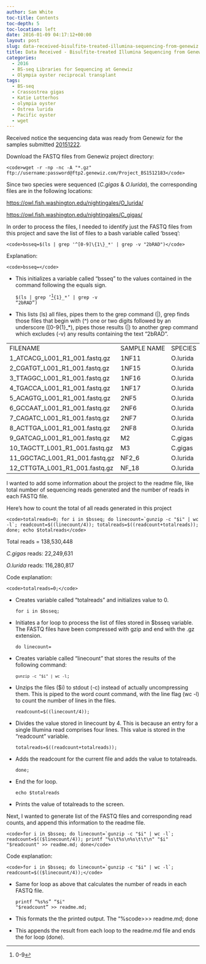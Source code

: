 ```yaml
---
author: Sam White
toc-title: Contents
toc-depth: 5
toc-location: left
date: 2016-01-09 04:17:12+00:00
layout: post
slug: data-received-bisulfite-treated-illumina-sequencing-from-genewiz
title: Data Received - Bisulfite-treated Illumina Sequencing from Genewiz
categories:
  - 2016
  - BS-seq Libraries for Sequencing at Genewiz
  - Olympia oyster reciprocal transplant
tags:
  - BS-seq
  - Crassostrea gigas
  - Katie Lotterhos
  - olympia oyster
  - Ostrea lurida
  - Pacific oyster
  - wget
---
```


Received notice the sequencing data was ready from Genewiz for the samples submitted [20151222](https://robertslab.github.io/sams-notebook/posts/2015/2015-12-22-sample-submission-bs-seq-library-pool-to-genewiz/).

Download the FASTQ files from Genewiz project directory:


    
    <code>wget -r -np -nc -A "*.gz" ftp://username:password@ftp2.genewiz.com/Project_BS1512183</code>



Since two species were sequenced (_C.gigas_ & _O.lurida_), the corresponding files are in the following locations:

[https://owl.fish.washington.edu/nightingales/O_lurida/](http://owl.fish.washington.edu/nightingales/O_lurida/)

[https://owl.fish.washington.edu/nightingales/C_gigas/](http://owl.fish.washington.edu/nightingales/C_gigas/)



In order to process the files, I needed to identify just the FASTQ files from this project and save the list of files to a bash variable called 'bsseq':


    
    <code>bsseq=$(ls | grep '^[0-9]\{1\}_*' | grep -v "2bRAD")</code>



Explanation:


    
    <code>bsseq=</code>







  * This initializes a variable called "bsseq" to the values contained in the command following the equals sign.




    
    <code>$(ls | grep '^[0-9]\{1\}_*' | grep -v "2bRAD")</code>







  * This lists (ls) all files, pipes them to the grep command (|), grep finds those files that begin with (^) one or two digits followed by an underscore ([0-9{1}_*), pipes those results (|) to another grep command which excludes (-v) any results containing the text "2bRAD".





<table cellpadding="0" cellspacing="0" border="0" dir="ltr" > 
<tbody >
<tr >

<td data-sheets-value="[null,2,"1_ATCACG_L001_R1_001.fastq.gz"]" >FILENAME
</td>

<td data-sheets-value="[null,2,"1_ATCACG_L001_R1_001.fastq.gz"]" >SAMPLE NAME
</td>

<td data-sheets-value="[null,2,"1_ATCACG_L001_R1_001.fastq.gz"]" >SPECIES
</td>
</tr>
<tr >

<td data-sheets-value="[null,2,"1_ATCACG_L001_R1_001.fastq.gz"]" >1_ATCACG_L001_R1_001.fastq.gz
</td>

<td data-sheets-value="[null,2,"1_ATCACG_L001_R1_001.fastq.gz"]" >1NF11
</td>

<td data-sheets-value="[null,2,"1_ATCACG_L001_R1_001.fastq.gz"]" >O.lurida
</td>
</tr>
<tr >

<td data-sheets-value="[null,2,"2_CGATGT_L001_R1_001.fastq.gz"]" >2_CGATGT_L001_R1_001.fastq.gz
</td>

<td data-sheets-value="[null,2,"2_CGATGT_L001_R1_001.fastq.gz"]" >1NF15
</td>

<td data-sheets-value="[null,2,"2_CGATGT_L001_R1_001.fastq.gz"]" >O.lurida
</td>
</tr>
<tr >

<td data-sheets-value="[null,2,"3_TTAGGC_L001_R1_001.fastq.gz"]" >3_TTAGGC_L001_R1_001.fastq.gz
</td>

<td data-sheets-value="[null,2,"3_TTAGGC_L001_R1_001.fastq.gz"]" >1NF16
</td>

<td data-sheets-value="[null,2,"3_TTAGGC_L001_R1_001.fastq.gz"]" >O.lurida
</td>
</tr>
<tr >

<td data-sheets-value="[null,2,"4_TGACCA_L001_R1_001.fastq.gz"]" >4_TGACCA_L001_R1_001.fastq.gz
</td>

<td data-sheets-value="[null,2,"4_TGACCA_L001_R1_001.fastq.gz"]" >1NF17
</td>

<td data-sheets-value="[null,2,"4_TGACCA_L001_R1_001.fastq.gz"]" >O.lurida
</td>
</tr>
<tr >

<td data-sheets-value="[null,2,"5_ACAGTG_L001_R1_001.fastq.gz"]" >5_ACAGTG_L001_R1_001.fastq.gz
</td>

<td data-sheets-value="[null,2,"5_ACAGTG_L001_R1_001.fastq.gz"]" >2NF5
</td>

<td data-sheets-value="[null,2,"5_ACAGTG_L001_R1_001.fastq.gz"]" >O.lurida
</td>
</tr>
<tr >

<td data-sheets-value="[null,2,"6_GCCAAT_L001_R1_001.fastq.gz"]" >6_GCCAAT_L001_R1_001.fastq.gz
</td>

<td data-sheets-value="[null,2,"6_GCCAAT_L001_R1_001.fastq.gz"]" >2NF6
</td>

<td data-sheets-value="[null,2,"6_GCCAAT_L001_R1_001.fastq.gz"]" >O.lurida
</td>
</tr>
<tr >

<td data-sheets-value="[null,2,"7_CAGATC_L001_R1_001.fastq.gz"]" >7_CAGATC_L001_R1_001.fastq.gz
</td>

<td data-sheets-value="[null,2,"7_CAGATC_L001_R1_001.fastq.gz"]" >2NF7
</td>

<td data-sheets-value="[null,2,"7_CAGATC_L001_R1_001.fastq.gz"]" >O.lurida
</td>
</tr>
<tr >

<td data-sheets-value="[null,2,"8_ACTTGA_L001_R1_001.fastq.gz"]" >8_ACTTGA_L001_R1_001.fastq.gz
</td>

<td data-sheets-value="[null,2,"8_ACTTGA_L001_R1_001.fastq.gz"]" >2NF8
</td>

<td data-sheets-value="[null,2,"8_ACTTGA_L001_R1_001.fastq.gz"]" >O.lurida
</td>
</tr>
<tr >

<td data-sheets-value="[null,2,"9_GATCAG_L001_R1_001.fastq.gz"]" >9_GATCAG_L001_R1_001.fastq.gz
</td>

<td data-sheets-value="[null,2,"9_GATCAG_L001_R1_001.fastq.gz"]" >M2
</td>

<td data-sheets-value="[null,2,"9_GATCAG_L001_R1_001.fastq.gz"]" >C.gigas
</td>
</tr>
<tr >

<td data-sheets-value="[null,2,"10_TAGCTT_L001_R1_001.fastq.gz"]" >10_TAGCTT_L001_R1_001.fastq.gz
</td>

<td data-sheets-value="[null,2,"10_TAGCTT_L001_R1_001.fastq.gz"]" >M3
</td>

<td data-sheets-value="[null,2,"10_TAGCTT_L001_R1_001.fastq.gz"]" >C.gigas
</td>
</tr>
<tr >

<td data-sheets-value="[null,2,"11_GGCTAC_L001_R1_001.fastq.gz"]" >11_GGCTAC_L001_R1_001.fastq.gz
</td>

<td data-sheets-value="[null,2,"11_GGCTAC_L001_R1_001.fastq.gz"]" >NF2_6
</td>

<td data-sheets-value="[null,2,"11_GGCTAC_L001_R1_001.fastq.gz"]" >O.lurida
</td>
</tr>
<tr >

<td data-sheets-value="[null,2,"12_CTTGTA_L001_R1_001.fastq.gz"]" >12_CTTGTA_L001_R1_001.fastq.gz
</td>

<td data-sheets-value="[null,2,"12_CTTGTA_L001_R1_001.fastq.gz"]" >NF_18
</td>

<td data-sheets-value="[null,2,"12_CTTGTA_L001_R1_001.fastq.gz"]" >O.lurida
</td>
</tr>
</tbody>
</table>



I wanted to add some information about the project to the readme file, like total number of sequencing reads generated and the number of reads in each FASTQ file.

Here's how to count the total of all reads generated in this project


    
    <code>totalreads=0; for i in $bsseq; do linecount=`gunzip -c "$i" | wc -l`; readcount=$((linecount/4)); totalreads=$((readcount+totalreads)); done; echo $totalreads</code>



Total reads = 138,530,448

_C.gigas_ reads: 22,249,631

_O.lurida_ reads: 116,280,817

Code explanation:


    
    <code>totalreads=0;</code>







  * Creates variable called "totalreads" and initializes value to 0.




    
    <code>for i in $bsseq;</code>







  * Initiates a for loop to process the list of files stored in $bsseq variable. The FASTQ files have been compressed with gzip and end with the .gz extension.




    
    <code>do linecount=</code>







  * Creates variable called "linecount" that stores the results of the following command:




    
    <code>`gunzip -c "$i" | wc -l`;</code>







  * Unzips the files ($i) to stdout (-c) instead of actually uncompressing them. This is piped to the word count command, with the line flag (wc -l) to count the number of lines in the files.




    
    <code>readcount=$((linecount/4));</code>







  * Divides the value stored in linecount by 4. This is because an entry for a single Illumina read comprises four lines. This value is stored in the "readcount" variable.




    
    <code>totalreads=$((readcount+totalreads));</code>







  * Adds the readcount for the current file and adds the value to totalreads.




    
    <code>done;</code>







  * End the for loop.




    
    <code>echo $totalreads</code>







  * Prints the value of totalreads to the screen.



Next, I wanted to generate list of the FASTQ files and corresponding read counts, and append this information to the readme file.


    
    <code>for i in $bsseq; do linecount=`gunzip -c "$i" | wc -l`; readcount=$(($linecount/4)); printf "%s\t%s\n%s\t\t\n" "$i" "$readcount" >> readme.md; done</code>



Code explanation:


    
    <code>for i in $bsseq; do linecount=`gunzip -c "$i" | wc -l`; readcount=$(($linecount/4));</code>







  * Same for loop as above that calculates the number of reads in each FASTQ file.




    
    <code>printf "%s\t%s\n\n" "$i" "$readcount" >> readme.md;</code>







  * This formats the the printed output. The "%s\t%s\n\n" portion prints the value in $i as a string (%s), followed by a tab (\t), followed by the value in $readcount as a string (%s), followed by two consecutive newlines (\n\n) to provide an empty line between the entries. See the readme file linked above to see how the output looks.




    
    <code>>> readme.md; done</code>







  * This appends the result from each loop to the readme.md file and ends the for loop (done).




